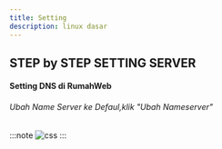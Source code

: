 ```yaml
---
title: Setting
description: linux dasar
---
```



## STEP by STEP SETTING SERVER

#### Setting DNS di RumahWeb

###### Ubah Name Server ke Defaul,klik "Ubah Nameserver"
:::note
<img src={a.src} alt="css" />
:::


